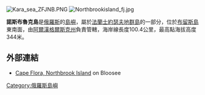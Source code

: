 [[Image:Kara_sea_ZFJNB.PNG|thumb]]
[[Image:Northbrookisland_fj.jpg|thumb]]

'''諾斯布魯克島'''是[[俄羅斯|俄羅斯]]的[[島嶼|島嶼]]，屬於[[法蘭士約瑟夫地群島|法蘭士約瑟夫地群島]]的一部分，位於[[布留斯島|布留斯島]]東南面，由[[阿爾漢格爾斯克州|阿爾漢格爾斯克州]]負責管轄，海岸線長度100.4公里，最高點海拔高度344米。

==外部連結==
* [https://web.archive.org/web/20101224091458/http://www.bloosee.com/infopoints/russia/arkhangelskaya-oblast/camp-cape-flora/ Cape Flora, Northbrook Island] on Bloosee

[[Category:俄羅斯島嶼|Category:俄羅斯島嶼]]
{{Russia-geo-stub}}